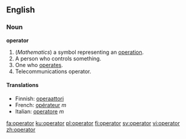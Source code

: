 ==English==
{{Wikipedia}}
===Noun===
{{en-noun}}'''operator'''

# (''Mathematics'') a symbol representing an [[operation]].
# A person who controls something.
# One who [[operate]]s.
# Telecommunications operator.

====Translations====

*Finnish: [[operaattori]]
*French: [[opérateur]] ''m''
*Italian: [[operatore]] ''m''

[[fa:operator]]
[[ku:operator]]
[[pl:operator]]
[[fi:operator]]
[[sv:operator]]
[[vi:operator]]
[[zh:operator]]
